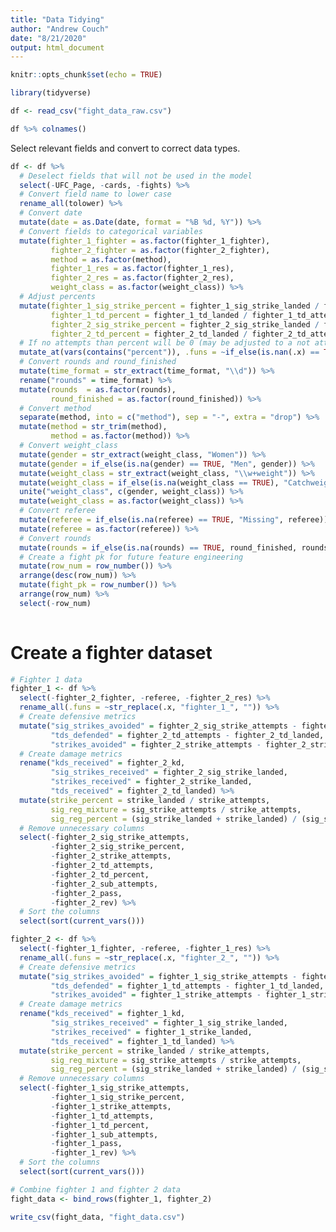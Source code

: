 ```yaml
---
title: "Data Tidying"
author: "Andrew Couch"
date: "8/21/2020"
output: html_document
---
```


```r
knitr::opts_chunk$set(echo = TRUE)
```

```r
library(tidyverse)

df <- read_csv("fight_data_raw.csv")

```



```r
df %>% colnames() 
```


Select relevant fields and convert to correct data types.
```r
df <- df %>% 
  # Deselect fields that will not be used in the model
  select(-UFC_Page, -cards, -fights) %>% 
  # Convert field name to lower case
  rename_all(tolower) %>% 
  # Convert date
  mutate(date = as.Date(date, format = "%B %d, %Y")) %>% 
  # Convert fields to categorical variables
  mutate(fighter_1_fighter = as.factor(fighter_1_fighter),
         fighter_2_fighter = as.factor(fighter_2_fighter),
         method = as.factor(method),
         fighter_1_res = as.factor(fighter_1_res),
         fighter_2_res = as.factor(fighter_2_res),
         weight_class = as.factor(weight_class)) %>% 
  # Adjust percents 
  mutate(fighter_1_sig_strike_percent = fighter_1_sig_strike_landed / fighter_1_sig_strike_attempts,
         fighter_1_td_percent = fighter_1_td_landed / fighter_1_td_attempts,
         fighter_2_sig_strike_percent = fighter_2_sig_strike_landed / fighter_2_sig_strike_attempts,
         fighter_2_td_percent = fighter_2_td_landed / fighter_2_td_attempts) %>% 
  # If no attempts than percent will be 0 (may be adjusted to a not attempted variable)
  mutate_at(vars(contains("percent")), .funs = ~if_else(is.nan(.x) == TRUE, 0, .x)) %>% 
  # Convert rounds and round_finished
  mutate(time_format = str_extract(time_format, "\\d")) %>% 
  rename("rounds" = time_format) %>% 
  mutate(rounds  = as.factor(rounds),
         round_finished = as.factor(round_finished)) %>% 
  # Convert method
  separate(method, into = c("method"), sep = "-", extra = "drop") %>% 
  mutate(method = str_trim(method),
         method = as.factor(method)) %>% 
  # Convert weight_class
  mutate(gender = str_extract(weight_class, "Women")) %>% 
  mutate(gender = if_else(is.na(gender) == TRUE, "Men", gender)) %>% 
  mutate(weight_class = str_extract(weight_class, "\\w+weight")) %>% 
  mutate(weight_class = if_else(is.na(weight_class == TRUE), "Catchweight", weight_class)) %>% 
  unite("weight_class", c(gender, weight_class)) %>% 
  mutate(weight_class = as.factor(weight_class)) %>% 
  # Convert referee
  mutate(referee = if_else(is.na(referee) == TRUE, "Missing", referee)) %>% 
  mutate(referee = as.factor(referee)) %>% 
  # Convert rounds
  mutate(rounds = if_else(is.na(rounds) == TRUE, round_finished, rounds)) %>% 
  # Create a fight pk for future feature engineering 
  mutate(row_num = row_number()) %>% 
  arrange(desc(row_num)) %>% 
  mutate(fight_pk = row_number()) %>% 
  arrange(row_num) %>% 
  select(-row_num) 
  
```


# Create a fighter dataset 
```r

# Fighter 1 data 
fighter_1 <- df %>% 
  select(-fighter_2_fighter, -referee, -fighter_2_res) %>% 
  rename_all(.funs = ~str_replace(.x, "fighter_1_", "")) %>% 
  # Create defensive metrics 
  mutate("sig_strikes_avoided" = fighter_2_sig_strike_attempts - fighter_2_sig_strike_landed,
         "tds_defended" = fighter_2_td_attempts - fighter_2_td_landed,
         "strikes_avoided" = fighter_2_strike_attempts - fighter_2_strike_landed) %>% 
  # Create damage metrics 
  rename("kds_received" = fighter_2_kd,
         "sig_strikes_received" = fighter_2_sig_strike_landed,
         "strikes_received" = fighter_2_strike_landed,
         "tds_received" = fighter_2_td_landed) %>% 
  mutate(strike_percent = strike_landed / strike_attempts,
         sig_reg_mixture = sig_strike_attempts / strike_attempts,
         sig_reg_percent = (sig_strike_landed + strike_landed) / (sig_strike_attempts + strike_attempts)) %>% 
  # Remove unnecessary columns
  select(-fighter_2_sig_strike_attempts, 
         -fighter_2_sig_strike_percent,
         -fighter_2_strike_attempts,
         -fighter_2_td_attempts,
         -fighter_2_td_percent,
         -fighter_2_sub_attempts,
         -fighter_2_pass,
         -fighter_2_rev) %>% 
  # Sort the columns
  select(sort(current_vars())) 

fighter_2 <- df %>% 
  select(-fighter_1_fighter, -referee, -fighter_1_res) %>% 
  rename_all(.funs = ~str_replace(.x, "fighter_2_", "")) %>% 
  # Create defensive metrics 
  mutate("sig_strikes_avoided" = fighter_1_sig_strike_attempts - fighter_1_sig_strike_landed,
         "tds_defended" = fighter_1_td_attempts - fighter_1_td_landed,
         "strikes_avoided" = fighter_1_strike_attempts - fighter_1_strike_landed) %>% 
  # Create damage metrics 
  rename("kds_received" = fighter_1_kd,
         "sig_strikes_received" = fighter_1_sig_strike_landed,
         "strikes_received" = fighter_1_strike_landed,
         "tds_received" = fighter_1_td_landed) %>% 
  mutate(strike_percent = strike_landed / strike_attempts,
         sig_reg_mixture = sig_strike_attempts / strike_attempts,
         sig_reg_percent = (sig_strike_landed + strike_landed) / (sig_strike_attempts + strike_attempts)) %>% 
  # Remove unnecessary columns
  select(-fighter_1_sig_strike_attempts, 
         -fighter_1_sig_strike_percent,
         -fighter_1_strike_attempts,
         -fighter_1_td_attempts,
         -fighter_1_td_percent,
         -fighter_1_sub_attempts,
         -fighter_1_pass,
         -fighter_1_rev) %>% 
  # Sort the columns 
  select(sort(current_vars()))

```


```r
# Combine fighter 1 and fighter 2 data 
fight_data <- bind_rows(fighter_1, fighter_2)

write_csv(fight_data, "fight_data.csv")
```













